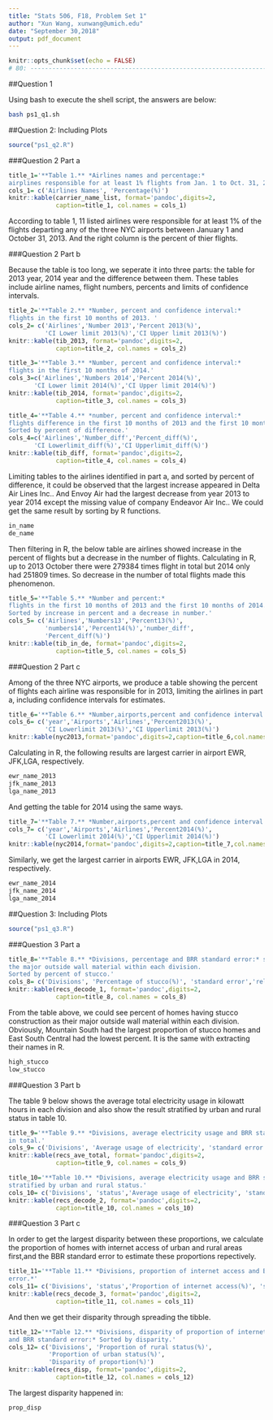 ---
title: "Stats 506, F18, Problem Set 1"
author: "Xun Wang, xunwang@umich.edu"
date: "September 30,2018"
output: pdf_document
---

```{r setup, include=FALSE}
knitr::opts_chunk$set(echo = FALSE)
# 80: --------------------------------------------------------------------------
```

##Question 1
  
  Using bash to execute the shell script, the answers are below:
```{bash}
bash ps1_q1.sh
```
\pagebreak

##Question 2: Including Plots
```{r,message=FALSE, include=FALSE, q2}
source("ps1_q2.R")
```

###Question 2 Part a
```{r q2_a}
title_1='**Table 1.** *Airlines names and percentage:* 
airplines responsible for at least 1% flights from Jan. 1 to Oct. 31, 2013.'
cols_1= c('Airlines Names', 'Percentage(%)')
knitr::kable(carrier_name_list, format='pandoc',digits=2, 
             caption=title_1, col.names = cols_1)
```
    
  According to table 1, 11 listed airlines were responsible for at least 1% of 
the flights departing any of the three NYC airports between January 1 and 
October 31, 2013. And the right column is the percent of thier flights.

###Question 2 Part b

  Because the table is too long, we seperate it into three parts: 
the table for 2013 year, 2014 year and the difference between them.
These tables include airline names, flight numbers, percents and limits 
of confidence intervals.
```{r q2_b_1}
title_2='**Table 2.** *Number, percent and confidence interval:* 
flights in the first 10 months of 2013. '
cols_2= c('Airlines','Number 2013','Percent 2013(%)',
          'CI Lower limit 2013(%)','CI Upper limit 2013(%)')
knitr::kable(tib_2013, format='pandoc',digits=2, 
             caption=title_2, col.names = cols_2)

```

```{r q2_b_2}
title_3='**Table 3.** *Number, percent and confidence interval:* 
flights in the first 10 months of 2014.'
cols_3=c('Airlines','Numbers 2014','Percent 2014(%)',
       'CI Lower limit 2014(%)','CI Upper limit 2014(%)')
knitr::kable(tib_2014, format='pandoc',digits=2, 
             caption=title_3, col.names = cols_3)
```

```{r q2_b_3}
title_4='**Table 4.** *number, percent and confidence interval:* 
flights difference in the first 10 months of 2013 and the first 10 months of 2014. 
Sorted by percent of difference.'
cols_4=c('Airlines','Number_diff','Percent_diff(%)',
       'CI Lowerlimit_diff(%)','CI Upperlimit_diff(%)')
knitr::kable(tib_diff, format='pandoc',digits=2, 
             caption=title_4, col.names = cols_4)
```
 
  Limiting tables to the airlines identified in part a, and sorted by percent 
of difference, it could be observed that the largest increase appeared in 
Delta Air Lines Inc.. And Envoy Air had the largest decrease from year 2013 to 
year 2014 except the missing value of company Endeavor Air Inc.. We could 
get the same result by sorting by R functions.
```{r q2_b_4}
in_name
de_name
```

  Then filtering in R, the below table are airlines showed increase in the percent of 
flights but a decrease in the number of flights. Calculating in R, up to 2013 
October there were 279384 times flight in total but 2014 only had 251809 times.
So decrease in the number of total flights made this phenomenon.
```{r q2_b_5}
title_5='**Table 5.** *Number and percent:* 
flights in the first 10 months of 2013 and the first 10 months of 2014. 
Sorted by increase in percent and a decrease in number.'
cols_5= c('Airlines','Numbers13','Percent13(%)',
          'numbers14','Percent14(%)','number_diff',
          'Percent_diff(%)')
knitr::kable(tib_in_de, format='pandoc',digits=2, 
             caption=title_5, col.names = cols_5)
```


###Question 2 Part c

  Among of the three NYC airports, we produce a table showing the percent 
of flights each airline was responsible for in 2013, limiting the airlines 
in part a, including confidence intervals for estimates.
```{r q2_c_1}
title_6='**Table 6.** *Number,airports,percent and confidence interval:* flights in 2013.'
cols_6= c('year','Airports','Airlines','Percent2013(%)',
          'CI Lowerlimit 2013(%)','CI Upperlimit 2013(%)')
knitr::kable(nyc2013,format='pandoc',digits=2,caption=title_6,col.names = cols_6)
```

  Calculating in R, the following results are largest carrier in airport EWR, JFK,LGA, 
respectively.
```{r q2_c_2}
ewr_name_2013
jfk_name_2013
lga_name_2013
```
\pagebreak
  And getting the table for 2014 using the same ways.
```{r q2_c_3}
title_7='**Table 7.** *Number,airports,percent and confidence interval:* flights in 2014.'
cols_7= c('year','Airports','Airlines','Percent2014(%)',
          'CI Lowerlimit 2014(%)','CI Upperlimit 2014(%)')
knitr::kable(nyc2014,format='pandoc',digits=2,caption=title_7,col.names = cols_7)
```

  Similarly, we get the largest carrier in airports EWR, JFK,LGA in 2014, respectively.
```{r q2_c_4}
ewr_name_2014
jfk_name_2014
lga_name_2014
```
\pagebreak

##Question 3: Including Plots
```{r,q3, message=FALSE,include=FALSE}
source("ps1_q3.R")
```

###Question 3 Part a
```{r q3_a_1}
title_8='**Table 8.** *Divisions, percentage and BRR standard error:* stucco as 
the major outside wall material within each division.
Sorted by percent of stucco.'
cols_8= c('Divisions', 'Percentage of stucco(%)', 'standard error','relative standard error')
knitr::kable(recs_decode_1, format='pandoc',digits=2, 
             caption=title_8, col.names = cols_8)
```

  From the table above, we could see percent of homes having stucco construction 
as their major outside wall material within each division. Obviously, Mountain South
had the largest proportion of stucco homes and East South Central had the lowest 
percent. It is the same with extracting their names in R.
```{r q3_a_2}
high_stucco
low_stucco
```


###Question 3 Part b
  
  The table 9 below shows the average total electricity usage in kilowatt hours in 
each division and also show the result stratified by urban and rural status in 
table 10.
```{r q3_b_1}
title_9='**Table 9.** *Divisions, average electricity usage and BRR standard error:* 
in total.'
cols_9= c('Divisions', 'Average usage of electricity', 'standard error','relative standard error')
knitr::kable(recs_ave_total, format='pandoc',digits=2, 
             caption=title_9, col.names = cols_9)
```

```{r q3_b_2}
title_10='**Table 10.** *Divisions, average electricity usage and BRR standard error:* 
stratified by urban and rural status.'
cols_10= c('Divisions', 'status','Average usage of electricity', 'standard error','relative standard error')
knitr::kable(recs_decode_2, format='pandoc',digits=2, 
             caption=title_10, col.names = cols_10)
```


###Question 3 Part c

  In order to get the largest disparity between these proportions,  we calculate the 
proportion of homes with internet access of urban and rural areas first,and the BBR 
standard error to estimate these proportions repectively.

```{r q3_c_1}
title_11='**Table 11.** *Divisions, proportion of internet access and BRR standard 
error.*'
cols_11= c('Divisions', 'status','Proportion of internet access(%)', 'standard error','relative standard error')
knitr::kable(recs_decode_3, format='pandoc',digits=2, 
             caption=title_11, col.names = cols_11)
```

  And then we get their disparity through spreading the tibble.
```{r q3_c_2}
title_12='**Table 12.** *Divisions, disparity of proportion of internet access 
and BRR standard error:* Sorted by disparity.'
cols_12= c('Divisions', 'Proportion of rural status(%)',
           'Proportion of urban status(%)',
           'Disparity of proportion(%)')
knitr::kable(recs_disp, format='pandoc',digits=2, 
             caption=title_12, col.names = cols_12)
```

  The largest disparity happened in:
```{r q3_c_3}
prop_disp
```

